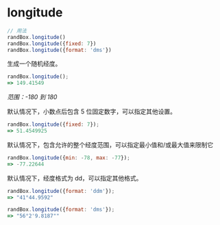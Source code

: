 # longitude

```js
// 用法
randBox.longitude()
randBox.longitude({fixed: 7})
randBox.longitude({format: 'dms'})
```

生成一个随机经度。

```js
randBox.longitude();
=> 149.41549
```

_范围：-180 到 180_

默认情况下，小数点后包含 5 位固定数字，可以指定其他设置。

```js
randBox.longitude({fixed: 7});
=> 51.4549925
```

默认情况下，包含允许的整个经度范围，可以指定最小值和/或最大值来限制它

```js
randBox.longitude({min: -78, max: -77});
=> -77.22644
```

默认情况下，经度格式为 dd，可以指定其他格式。

```js
randBox.longitude({format: 'ddm'});
=> "41°44.9592"
```

```js
randBox.longitude({format: 'dms'});
=> "56°2'9.8187""
```